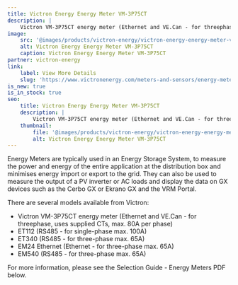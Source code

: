 ```yaml
---
title: Victron Energy Energy Meter VM-3P75CT
description: |
    Victron VM-3P75CT energy meter (Ethernet and VE.Can - for threephase, uses supplied CTs, max. 80A per phase)
image:
    src: '@images/products/victron-energy/victron-energy-energy-meter-vm-3p75ct.png'
    alt: Victron Energy Energy Meter VM-3P75CT
    caption: Victron Energy Energy Meter VM-3P75CT
partner: victron-energy
link:
    label: View More Details
    slug: 'https://www.victronenergy.com/meters-and-sensors/energy-meter'
is_new: true
is_in_stock: true
seo:
    title: Victron Energy Energy Meter VM-3P75CT
    description: |
        Victron VM-3P75CT energy meter (Ethernet and VE.Can - for threephase, uses supplied CTs, max. 80A per phase)
    thumbnail:
        file: '@images/products/victron-energy/victron-energy-energy-meter-vm-3p75ct.png'
        alt: Victron Energy Energy Meter VM-3P75CT
---
```

Energy Meters are typically used in an Energy Storage System, to measure the power and energy of the entire application at the distribution box and minimises energy import or export to the grid. They can also be used to measure the output of a PV inverter or AC loads and display the data on GX devices such as the Cerbo GX or Ekrano GX and the VRM Portal.

There are several models available from Victron:

- Victron VM-3P75CT energy meter (Ethernet and VE.Can - for threephase, uses supplied CTs, max. 80A per phase)
- ET112 (RS485 - for single-phase max. 100A)
- ET340 (RS485 - for three-phase max. 65A)
- EM24 Ethernet (Ethernet - for three-phase max. 65A)
- EM540 (RS485 - for three-phase max. 65A)

For more information, please see the Selection Guide - Energy Meters PDF below.